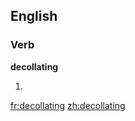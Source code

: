 ==English==

===Verb===
'''decollating'''

# {{present participle of|[[decollate]]}}

[[fr:decollating]]
[[zh:decollating]]